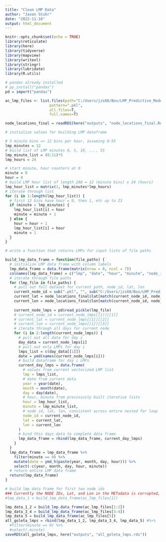 ```yaml
---
title: "Clean LMP Data"
author: "Jaxon Stuhr"
date: "2022-11-18"
output: html_document
---
```


```r
knitr::opts_chunk$set(echo = TRUE)
library(reticulate)
library(here)
library(tidyverse)
library(mapview)
library(writexl)
library(stringr)
library(lubridate)
library(R.utils)
```

```r
# pandas already installed
# py_install("pandas")
pd = import("pandas")
```

```r
ac_lmp_files <- list.files(path="C:/Users/jzs88/Box/LMP_Predictive_Modeling/acLMPs",
                    pattern=".pkl", 
                    all.files=T, 
                    full.names=T)

node_locations_final = readRDS(here("outputs", "node_locations_final.Rds"))
```

```r
# initialize values for building LMP dataframe

# 5 minute bins => 12 bins per hour, assuming 0-55
lmp_minutes = 12
# build list of LMP minutes 0, 5, 10, ..., 55
lmp_minute_list = (0:11)*5
lmp_hours = 24

# start minute, hour counters at 0
minute = 0
hour = 0
# build LMP hour list of length 288 = 12 (minute bins) x 24 (hours)
lmp_hour_list = matrix(1, lmp_minutes*lmp_hours)
# iterate through list
for (i in 1:length(lmp_hour_list)) {
  # first 12 bins have hour = 0, then 1, etc up to 23
  if (minute < lmp_minutes) {
    lmp_hour_list[i] = hour
    minute = minute + 1
  } else {
    hour = hour + 1
    lmp_hour_list[i] = hour
    minute = 1
  }
}
```



```r
# write a function that returns LMPs for input lists of file paths

build_lmp_data_frame = function(file_paths) {
  # initialize LMP data frame with column labels
  lmp_data_frame = data.frame(matrix(nrow = 0, ncol = 7))
  colnames(lmp_data_frame) = c("lmp", "date", "hour", "minute", "node_id", "lat", "lon") 
  # iterate through file paths
  for (lmp_file in file_paths) {
    # pull out full dataset for current path, node_id, lat, lon
    current_node_id = sub(".pkl", "", sub("C:/Users/jzs88/Box/LMP_Predictive_Modeling/acLMPs/CA_", "", lmp_file))
    current_lat = node_locations_final$lat[match(current_node_id, node_locations_final$node_id)]
    current_lon = node_locations_final$lon[match(current_node_id, node_locations_final$node_id)] 
    
    current_node_lmps = pd$read_pickle(lmp_file)
    # current_node_id = current_node_lmps[[1]][[1]]
    # current_lat = current_node_lmps[[1]][[2]]
    # current_lon = current_node_lmps[[1]][[3]]
    # iterate through all days for current node
    for (i in 2:length(current_node_lmps)) {
      # pull out all data for day i
      day_data = current_node_lmps[i]
      # pull out only LMPs for day i
      lmps_list = c(day_data[[1]])
      date = ymd(names(current_node_lmps[i]))
      # build dataframe for day i LMPs
      current_day_lmps = data.frame(
        # values from current vectorized LMP list
        lmp = lmps_list,
        # date from current data
        year = year(date),
        month = month(date),
        day = day(date),
        # hour, minute from previoiusly built iterative lists
        hour = lmp_hour_list,
        minute = lmp_minute_list,
        # node id, lat, lon, consistent across entire nested for loop
        node_id = current_node_id,
        lat = current_lat, 
        lon = current_lon
      ) 
      # bind this days data to complete data frame
      lmp_data_frame = rbind(lmp_data_frame, current_day_lmps)
    }
  }
  lmp_data_frame = lmp_data_frame %>% 
    filter(minute == 0) %>% 
    mutate(date = ymd_h(paste(year, month, day, hour))) %>% 
    select(-c(year, month, day, hour, minute))
  # return entire LMP data frame
  return(lmp_data_frame)
}
```

```r
# build lmp data frame for first two node ids
### Currently the NODE IDs, Lat, and Lon in the METadata is corrupted, need to update manually for goleta nodes
#lmp_data_1 = build_lmp_data_frame(ac_lmp_files[1])

lmp_data_1_2 = build_lmp_data_frame(ac_lmp_files[1:2])
lmp_data_3_4 = build_lmp_data_frame(ac_lmp_files[3:4])
lmp_data_5 = build_lmp_data_frame(ac_lmp_files[5])
all_goleta_lmps = rbind(lmp_data_1_2, lmp_data_3_4, lmp_data_5) #%>% 
  #filter(minute == 0) %>% 
  #select(-minute)
saveRDS(all_goleta_lmps, here("outputs", "all_goleta_lmps.rds"))
```


